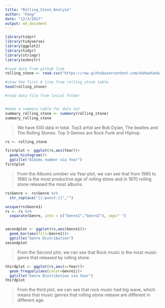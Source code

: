 ```yaml
---
title: "Rolling_Stone_Analyze"
author: "Fang"
date: "12/3/2017"
output: md_document
---
```

```r

library(tidyr)
library(tidyverse)
library(ggplot2)
library(tidyr)
library(stringr)
library(ezknitr)

#read data from github link
rolling_stone <- read.csv("https://raw.githubusercontent.com/dahaohanbao/rolling_stone_data/master/albumlist.csv", header=TRUE)

#show the first 6 line from rolling_stone table
head(rolling_stone)
```

```r
#read data file from locial folder


#make a summary table for data set
summary_rolling_stone <- summary(rolling_stone)
summary_rolling_stone

```

>We have 500 data in total. Top3 artist are Bob Dylan, The beatles and The Rolling Stones. Top 3 Genres are Rock Funk and Hiphop.


```r

rs <- rolling_stone

firstplot <- ggplot(rs,aes(Year))+
  geom_histogram()+
  ggtitle("Albums number via Year")
firstplot

```

>From the Albums unmber via Year plot, we can see that from 1965 to 1980 is the most productive age of rolling stone and in 1970 rolling stone released the most albums.

```r
rs$Genre <- rs$Genre %>% 
  str_replace("[[:punct:]]","") 

unique(rs$Genre1)
rs <- rs %>% 
  separate(Genre, into = c("Genre1","Genre2"), sep=" ") 


secondplot <- ggplot(rs,aes(Genre1))+
  geom_bar(aes(fill=Genre1))+
  ggtitle("Genre Distribution")
secondplot
```


>From the Second plot, we can see that Rock music is the most music genre that released by rolling stone.


```r
thirdplot <- ggplot(rs,aes(x=Year))+
  geom_freqpoly(aes(color=Genre1))+
  ggtitle("Genre Distribution via Year")
thirdplot
```

>From the third plot, we can see that rock music had big wave, which means that music genres that rolling stone release are different in different age.
